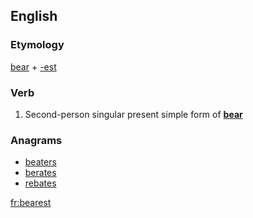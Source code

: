 ==English==

===Etymology===
[[bear]] + [[-est]]

===Verb===
{{en-verb form}}

# {{context|archaic}} Second-person singular present simple form of '''[[bear]]'''

===Anagrams===
* [[beaters#English|beaters]]
* [[berates#English|berates]]
* [[rebates#English|rebates]]

[[fr:bearest]]